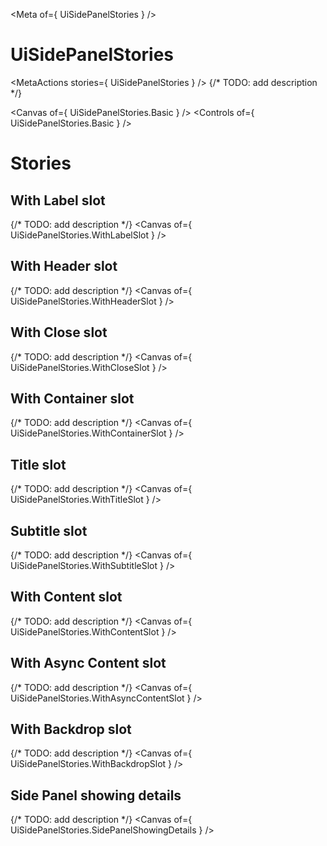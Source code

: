 
<Meta of={ UiSidePanelStories } />

# UiSidePanelStories
<MetaActions stories={ UiSidePanelStories } />
{/* TODO: add description */}

<Canvas of={ UiSidePanelStories.Basic } />
<Controls of={ UiSidePanelStories.Basic } />

# Stories
## With Label slot
{/* TODO: add description */}
<Canvas of={ UiSidePanelStories.WithLabelSlot } />

## With Header slot
{/* TODO: add description */}
<Canvas of={ UiSidePanelStories.WithHeaderSlot } />

## With Close slot
{/* TODO: add description */}
<Canvas of={ UiSidePanelStories.WithCloseSlot } />

## With Container slot
{/* TODO: add description */}
<Canvas of={ UiSidePanelStories.WithContainerSlot } />

## Title slot
{/* TODO: add description */}
<Canvas of={ UiSidePanelStories.WithTitleSlot } />

## Subtitle slot
{/* TODO: add description */}
<Canvas of={ UiSidePanelStories.WithSubtitleSlot } />

## With Content slot
{/* TODO: add description */}
<Canvas of={ UiSidePanelStories.WithContentSlot } />

## With Async Content slot
{/* TODO: add description */}
<Canvas of={ UiSidePanelStories.WithAsyncContentSlot } />

## With Backdrop slot
{/* TODO: add description */}
<Canvas of={ UiSidePanelStories.WithBackdropSlot } />

## Side Panel showing details
{/* TODO: add description */}
<Canvas of={ UiSidePanelStories.SidePanelShowingDetails } />
